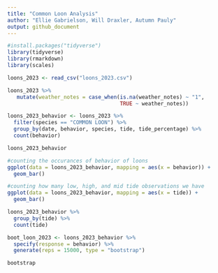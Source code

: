 ```yaml
---
title: "Common Loon Analysis"
author: "Ellie Gabrielson, Will Draxler, Autumn Pauly"
output: github_document
---
```


```r
#install.packages("tidyverse")
library(tidyverse)
library(rmarkdown)
library(scales)
```

```r
loons_2023 <- read_csv("loons_2023.csv")
```

```r
loons_2023 %>% 
   mutate(weather_notes = case_when(is.na(weather_notes) ~ "1", 
                                    TRUE ~ weather_notes))
```

```r
loons_2023_behavior <- loons_2023 %>% 
  filter(species == "COMMON LOON") %>% 
  group_by(date, behavior, species, tide, tide_percentage) %>% 
  count(behavior)

loons_2023_behavior

#counting the occurances of behavior of loons
ggplot(data = loons_2023_behavior, mapping = aes(x = behavior)) + 
  geom_bar()

#counting how many low, high, and mid tide observations we have
ggplot(data = loons_2023_behavior, mapping = aes(x = tide)) + 
  geom_bar()

loons_2023_behavior %>% 
  group_by(tide) %>% 
  count(tide)
```

```r
boot_loon_2023 <- loons_2023_behavior %>% 
  specify(response = behavior) %>% 
  generate(reps = 15000, type = "bootstrap")

bootstrap

```

